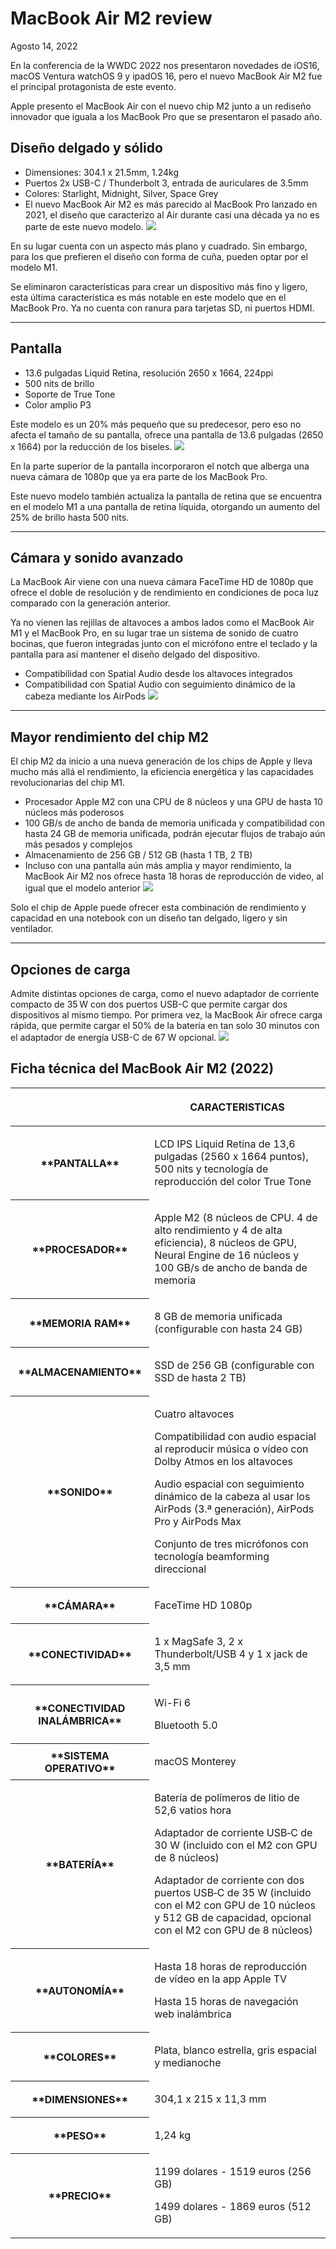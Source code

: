 # MacBook Air M2 review
Agosto 14, 2022

<div class='espacio'/>

En la conferencia de la WWDC 2022 nos presentaron novedades de iOS16, macOS Ventura watchOS 9 y ipadOS 16, pero el nuevo MacBook Air M2 fue el principal protagonista de este evento.

Apple presento el MacBook Air con el nuevo chip M2 junto a un rediseño innovador que iguala a los MacBook Pro que se presentaron el pasado año.

<div class='espacio'/>

## Diseño delgado y sólido
- Dimensiones: 304.1 x 21.5mm, 1.24kg
- Puertos 2x USB-C / Thunderbolt 3, entrada de auriculares de 3.5mm
- Colores: Starlight, Midnight, Silver, Space Grey
- El nuevo MacBook Air M2 es más parecido al MacBook Pro lanzado en 2021, el diseño que caracterizo al Air durante casi una década ya no es parte de este nuevo modelo.
![](/assets/blog-assets/MacBookAirM2Review/img1.webp)

En su lugar cuenta con un aspecto más plano y cuadrado. Sin embargo, para los que prefieren el diseño con forma de cuña, pueden optar por el modelo M1.

Se eliminaron características para crear un dispositivo más fino y ligero, esta última característica es más notable en este modelo que en el MacBook Pro. Ya no cuenta con ranura para tarjetas SD, ni puertos HDMI.

<div class='espacio'/>
<hr/>
<div class='espacio'/>

## Pantalla
- 13.6 pulgadas Liquid Retina, resolución 2650 x 1664, 224ppi
- 500 nits de brillo
- Soporte de True Tone
- Color amplio P3

Este modelo es un 20% más pequeño que su predecesor, pero eso no afecta el tamaño de su pantalla, ofrece una pantalla de 13.6 pulgadas (2650 x 1664) por la reducción de los biseles.
![](/assets/blog-assets/MacBookAirM2Review/img2.webp)

En la parte superior de la pantalla incorporaron el notch que alberga una nueva cámara de 1080p que ya era parte de los MacBook Pro.

Este nuevo modelo también actualiza la pantalla de retina que se encuentra en el modelo M1 a una pantalla de retina líquida, otorgando un aumento del 25% de brillo hasta 500 nits.

<div class='espacio'/>
<hr/>
<div class='espacio'/>

## Cámara y sonido avanzado
La MacBook Air viene con una nueva cámara FaceTime HD de 1080p que ofrece el doble de resolución y de rendimiento en condiciones de poca luz comparado con la generación anterior.

Ya no vienen las rejillas de altavoces a ambos lados como el MacBook Air M1 y el MacBook Pro, en su lugar trae un sistema de sonido de cuatro bocinas, que fueron integradas junto con el micrófono entre el teclado y la pantalla para así mantener el diseño delgado del dispositivo.
- Compatibilidad con Spatial Audio desde los altavoces integrados
- Compatibilidad con Spatial Audio con seguimiento dinámico de la cabeza mediante los AirPods
![](/assets/blog-assets/MacBookAirM2Review/img3.webp)

<div class='espacio'/>
<hr/>
<div class='espacio'/>

## Mayor rendimiento del chip M2
El chip M2 da inicio a una nueva generación de los chips de Apple y lleva mucho más allá el rendimiento, la eficiencia energética y las capacidades revolucionarias del chip M1.

- Procesador Apple M2 con una CPU de 8 núcleos y una GPU de hasta 10 núcleos más poderosos
- 100 GB/s de ancho de banda de memoria unificada y compatibilidad con hasta 24 GB de memoria unificada, podrán ejecutar flujos de trabajo aún más pesados y complejos
- Almacenamiento de 256 GB / 512 GB (hasta 1 TB, 2 TB)
- Incluso con una pantalla aún más amplia y mayor rendimiento, la MacBook Air M2 nos ofrece hasta 18 horas de reproducción de video, al igual que el modelo anterior
![](/assets/blog-assets/MacBookAirM2Review/img4.webp)

Solo el chip de Apple puede ofrecer esta combinación de rendimiento y capacidad en una notebook con un diseño tan delgado, ligero y sin ventilador.

<div class='espacio'/>
<hr/>
<div class='espacio'/>

## Opciones de carga
Admite distintas opciones de carga, como el nuevo adaptador de corriente compacto de 35 W con dos puertos USB-C que permite cargar dos dispositivos al mismo tiempo. Por primera vez, la MacBook Air ofrece carga rápida, que permite cargar el 50% de la batería en tan solo 30 minutos con el adaptador de energía USB-C de 67 W opcional.
![](/assets/blog-assets/MacBookAirM2Review/img5.webp)

<div class='espacio'/>

## Ficha técnica del MacBook Air M2 (2022)
<table>
<thead>
<tr>
    <th></th>
    <th><p><strong>CARACTERISTICAS</strong></p></th>
</tr>
</thead>

<tbody>
    <tr>
        <th>
        **PANTALLA**
        </th>
        <td><p>LCD IPS Liquid Retina de 13,6 pulgadas (2560 x 1664 puntos), 500 nits y tecnología de reproducción del color True Tone</p></td>
    </tr>
    <tr>
        <th>
        **PROCESADOR**
        </th>
        <td><p>Apple M2 (8 núcleos de CPU. 4 de alto rendimiento y 4 de alta eficiencia), 8 núcleos de GPU,  Neural Engine de 16 núcleos y 100 GB/s de ancho de banda de memoria</p></td>
    </tr>
    <tr>
        <th>
        **MEMORIA RAM**
        </th>
        <td><p>8 GB de memoria unificada (configurable con hasta 24 GB)</p></td>
    </tr>
    <tr>
        <th>
        **ALMACENAMIENTO**
        </th>
        <td><p>SSD de 256 GB (configurable con SSD de hasta 2 TB)</p></td>
    </tr>
    <tr>
        <th>
        **SONIDO**
        </th>
        <td>
            <p>Cuatro altavoces</p>
            <p>Compatibilidad con audio espacial al reproducir música o vídeo con Dolby Atmos en los altavoces </p>
            <p>Audio espacial con seguimiento dinámico de la cabeza al usar los AirPods (3.ª generación), AirPods Pro y AirPods Max</p>
            <p>Conjunto de tres micrófonos con tecnología beamforming direccional</p>
      </td>
    </tr>
    <tr>
        <th>
        **CÁMARA**
        </th>
        <td><p>FaceTime HD 1080p</p></td>
    </tr>
    <tr>
        <th>
        **CONECTIVIDAD**
        </th>
        <td><p>1 x MagSafe 3, 2 x Thunderbolt/USB 4 y 1 x jack de 3,5 mm</p></td>
    </tr>
    <tr>
        <th>
        **CONECTIVIDAD INALÁMBRICA**
        </th>
        <td>
            <p>Wi-Fi 6</p>
            <p>Bluetooth 5.0</p>
        </td>
    </tr>
    <tr>
        <th>
        **SISTEMA OPERATIVO**
        </th>
        <td><p>macOS Monterey</p></td>
    </tr>
    <tr>
        <th>
        **BATERÍA**
        </th>
        <td>
            <p>Batería de polímeros de litio de 52,6 vatios hora</p>
            <p>Adaptador de corriente USB‑C de 30 W (incluido con el M2 con GPU de 8 núcleos)</p>
            <p>Adaptador de corriente con dos puertos USB‑C de 35 W (incluido con el M2  con GPU de 10 núcleos y 512 GB de capacidad, opcional con el M2 con GPU  de 8 núcleos)</p>
      </td>
    </tr>
    <tr>
        <th>
        **AUTONOMÍA**
        </th>
        <td>
            <p>Hasta 18 horas de reproducción de vídeo en la app Apple TV</p>
            <p>Hasta 15 horas de navegación web inalámbrica</p>
      </td>
    </tr>
    <tr>
        <th>
        **COLORES**
        </th>
        <td><p>Plata, blanco estrella, gris espacial y medianoche</p></td>
    </tr>
    <tr>
        <th>
        **DIMENSIONES**
        </th>
        <td><p>304,1 x 215 x 11,3 mm</p></td>
    </tr>
    <tr>
        <th>
        **PESO**
        </th>
        <td><p>1,24 kg</p></td>
    </tr>
    <tr>
        <th>
        **PRECIO**
        </th>
        <td>
            <p>1199 dolares - 1519 euros (256 GB)</p>
            <p>1499 dolares - 1869 euros (512 GB)</p>
        </td>
    </tr>
</tbody>
</table>

<div class='espacio'/>